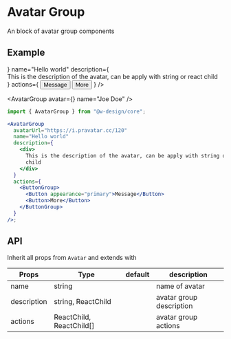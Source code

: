 
# Avatar Group

An block of avatar group components

## Example

<div style={{ maxWidth: "600px" }}>
  <AvatarGroup
    avatar={<Avatar avatarUrl="https://i.pravatar.cc/120" />}
    name="Hello world"
    description={
      <div>
        This is the description of the avatar, can be apply with string or
        react child
      </div>
    }
    actions={
      <ButtonGroup>
        <Button appearance="primary">Message</Button>
        <Button>More</Button>
      </ButtonGroup>
    }
  />


  <AvatarGroup
    avatar={<Avatar avatarUrl="https://i.pravatar.cc/120" />}
    name="Joe Doe"
  />
</div>


```jsx
import { AvatarGroup } from "@w-design/core";

<AvatarGroup
  avatarUrl="https://i.pravatar.cc/120"
  name="Hello world"
  description={
    <div>
      This is the description of the avatar, can be apply with string or react
      child
    </div>
  }
  actions={
    <ButtonGroup>
      <Button appearance="primary">Message</Button>
      <Button>More</Button>
    </ButtonGroup>
  }
/>;
```

## API

Inherit all props from `Avatar` and extends with

| Props       | Type                     | default | description              |
| ----------- | ------------------------ | ------- | ------------------------ |
| name        | string                   |         | name of avatar           |
| description | string, ReactChild       |         | avatar group description |
| actions     | ReactChild, ReactChild[] |         | avatar group actions     |
